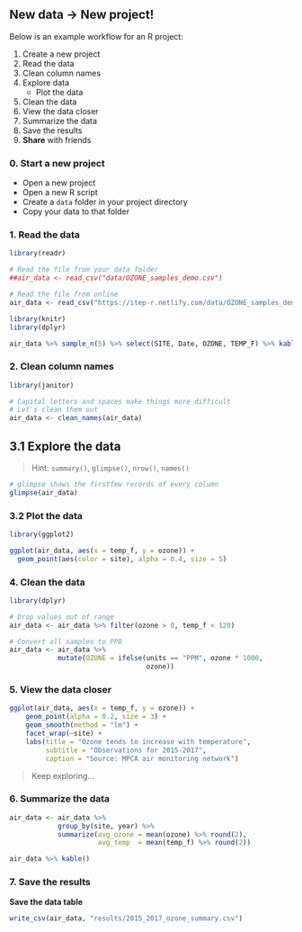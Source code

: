 
## New data -> New project! {-}

Below is an example workflow for an R project:

1. Create a new project
1. Read the data
1. Clean column names
1. Explore data
    - Plot the data
1. Clean the data
1. View the data closer
1. Summarize the data
1. Save the results
1. __Share__ with friends


### 0. Start a new project {-}

- Open a new project
- Open a new R script
- Create a `data` folder in your project directory 
- Copy your data to that folder


### 1. Read the data {-}
```{r data, message=F, warning=F}
library(readr)

# Read the file from your data folder
##air_data <- read_csv("data/OZONE_samples_demo.csv")

# Read the file from online
air_data <- read_csv("https://itep-r.netlify.com/data/OZONE_samples_demo.csv")
```


```{r tbl, echo=F}
library(knitr)
library(dplyr)

air_data %>% sample_n(5) %>% select(SITE, Date, OZONE, TEMP_F) %>% kable()
```


### 2. Clean column names {-}
```{r clean-names, message=F, fig.width=12, fig.height=4}
library(janitor)

# Capital letters and spaces make things more difficult
# Let's clean them out
air_data <- clean_names(air_data)
```


## 3.1 Explore the data {-}

> Hint: `summary()`, `glimpse()`, `nrow()`, `names()`
>

```{r glimpse, message=F}
# glimpse shows the firstfew records of every column
glimpse(air_data)
```



### 3.2 Plot the data {-}
```{r view, message=F, fig.width=12, fig.height=5}
library(ggplot2)

ggplot(air_data, aes(x = temp_f, y = ozone)) + 
  geom_point(aes(color = site), alpha = 0.4, size = 5)
```


### 4. Clean the data {-}
```{r clean, eval=T}
library(dplyr)

# Drop values out of range
air_data <- air_data %>% filter(ozone > 0, temp_f < 120) 

# Convert all samples to PPB
air_data <- air_data %>% 
            mutate(OZONE = ifelse(units == "PPM", ozone * 1000, 
                                  ozone)) 
```


### 5. View the data __closer__ {-}
```{r, fig.width=12, fig.height=5}
ggplot(air_data, aes(x = temp_f, y = ozone)) + 
    geom_point(alpha = 0.2, size = 3) +
    geom_smooth(method = "lm") + 
    facet_wrap(~site) +
    labs(title = "Ozone tends to increase with temperature", 
         subtitle = "Observations for 2015-2017",
         caption = "Source: MPCA air monitoring network")
```


> Keep exploring... 

### 6. Summarize the data {-}
```{r summary}
air_data <- air_data %>% 
            group_by(site, year) %>% 
            summarize(avg_ozone = mean(ozone) %>% round(2),
                      avg_temp  = mean(temp_f) %>% round(2))
```


```{r, echo=F}
air_data %>% kable()
```


###  7. Save the results {-}

__Save the data table__
```{r save-csv, eval=F}
write_csv(air_data, "results/2015_2017_ozone_summary.csv")
```


<br>
